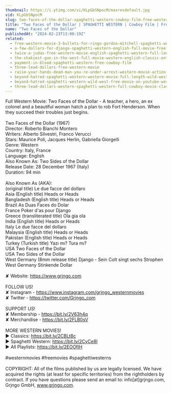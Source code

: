 ```yaml
---
thumbnail: https://i.ytimg.com/vi/KLpGbSNpocM/maxresdefault.jpg
vid: KLpGbSNpocM
slug: two-faces-of-the-dollar-spaghetti-western-cowboy-film-free-western
title: "Two Faces of the Dollar | SPAGHETTI WESTERN | Cowboy Film | Free Western"
name: "Two Faces of the Dollar"
publishedAt: "2024-02-23T13:00:19Z"
related:
  - free-western-movie-3-bullets-for-ringo-gordon-mitchell-spaghetti-western-full-youtube-movie
  - a-few-dollars-for-django-spaghetti-western-english-full-movie-free-full-youtube-movies
  - twice-a-judas-free-western-movie-english-spaghetti-western-full-length
  - the-shakiest-gun-in-the-west-full-movie-western-english-classic-entire-film-full-free-movies
  - payment-in-blood-spaghetti-western-free-cowboy-film
  - three-lead-dollars-free-western-movie
  - raise-your-hands-dead-man-you-re-under-arrest-western-movie-action-romance
  - beyond-hatred-spaghetti-western-western-movie-full-length-wild-west
  - beyond-hatred-spaghetti-western-wild-west-free-movie-on-youtube-western-movies
  - three-lead-dollars-western-spaghetti-western-full-cowboy-movie-classic-film-wild-west
---
```


Full Western Movie: Two Faces of the Dollar - A teacher, a hero, an ex colonel and a beautiful woman hatch a plan to rob Fort Henderson. When they succeed their troubles just begins.<br />
<br />
Two Faces of the Dollar (1967)<br />
Director: Roberto Bianchi Montero<br />
Writers: Alberto Silvestri, Franco Verucci<br />
Stars: Maurice Poli, Jacques Herlin, Gabriella Giorgelli<br />
Genre: Western<br />
Country: Italy, France<br />
Language: English<br />
Also Known As: Two Sides of the Dollar<br />
Release Date: 28 December 1967 (Italy)<br />
Duration: 94 min<br />
<br />
Also Known As (AKA):<br />
(original title) Le due facce del dollaro<br />
Asia (English title) Heads or Heads<br />
Bangladesh (English title) Heads or Heads<br />
Brazil As Duas Faces do Dolar<br />
France Poker d'as pour Django<br />
Greece (transliterated title) Ola gia ola<br />
India (English title) Heads or Heads<br />
Italy Le due facce del dollaro<br />
Malaysia (English title) Heads or Heads<br />
Pakistan (English title) Heads or Heads<br />
Turkey (Turkish title) Yazı mı? Tura mı?<br />
USA Two Faces of the Dollar<br />
USA Two Sides of the Dollar<br />
West Germany (8mm release title) Django - Sein Colt singt sechs Strophen<br />
West Germany Stinkende Dollar<br />
<br />
✘ Website: https://www.grjngo.com<br />
<br />
FOLLOW US!<br />
✘ Instagram - https://www.instagram.com/grjngo_westernmovies<br />
✘ Twitter - https://twitter.com/Grjngo_com<br />
<br />
SUPPORT US!<br />
✘ Membership - https://bit.ly/2V63h4q<br />
✘ Merchandise - https://bit.ly/2FLB0sV<br />
<br />
MORE WESTERN MOVIES! <br />
► Classics: https://bit.ly/2CBLt8c <br />
► Spaghetti Western: https://bit.ly/2CyCe8I <br />
► All Playlists: https://bit.ly/2EOOfIH <br />
<br />
#westernmovies #freemovies #spaghettiwesterns<br />
<br />
COPYRIGHT: All of the films published by us are legally licensed. We have acquired the rights (at least for specific territories) from the rightholders by contract. If you have questions please send an email to: info[at]grjngo.com, Grjngo GmbH, www.grjngo.com.